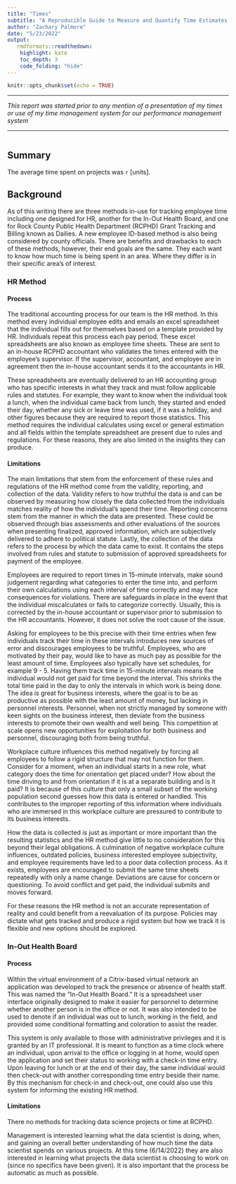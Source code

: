 ```yaml
---
title: "Times"
subtitle: "A Reproducible Guide to Measure and Quantify Time Estimates of Projects"
author: "Zachary Palmore"
date: "5/23/2022"
output: 
   rmdformats::readthedown:
    highlight: kate
    toc_depth: 3
    code_folding: "hide"
---
```


```r
knitr::opts_chunk$set(echo = TRUE)
```

<hr/>

<i>This report was started prior to any mention of a presentation of my times or use of my time management system for our performance management system</i>

<hr/>

```r

```

## Summary

The average time spent on projects was `r` [units].

## Background

As of this writing there are three methods in-use for tracking employee time including one designed for HR, another for the In-Out Health Board, and one for Rock County Public Health Department (RCPHD) Grant Tracking and Billing known as Dailies. A new employee ID-based method is also being considered by county officials. There are benefits and drawbacks to each of these methods, however, their end goals are the same. They each want to know how much time is being spent in an area. Where they differ is in their specific area's of interest.

### HR Method

#### Process

The traditional accounting process for our team is the HR method. In this method every individual employee edits and emails an excel spreadsheet that the individual fills out for themselves based on a template provided by HR. Individuals repeat this process each pay period. These excel spreadsheets are also known as employee time sheets. These are sent to an in-house RCPHD accountant who validates the times entered with the employee's supervisor. If the supervisor, accountant, and employee are in agreement then the in-house accountant sends it to the accountants in HR.

These spreadsheets are eventually delivered to an HR accounting group who has specific interests in what they track and must follow applicable rules and statutes. For example, they want to know when the individual took a lunch, when the individual came back from lunch, they started and ended their day, whether any sick or leave time was used, if it was a holiday, and other figures because they are required to report those statistics. This method requires the individual calculates using excel or general estimation and all fields within the template spreadsheet are present due to rules and regulations. For these reasons, they are also limited in the insights they can produce.

#### Limitations

The main limitations that stem from the enforcement of these rules and regulations of the HR method come from the validity, reporting, and collection of the data. Validity refers to how truthful the data is and can be observed by measuring how closely the data collected from the individuals matches reality of how the individual's spend their time. Reporting concerns stem from the manner in which the data are presented. These could be observed through bias assessments and other evaluations of the sources when presenting finalized, approved information, which are subjectively delivered to adhere to political statute. Lastly, the collection of the data refers to the process by which the data came to exist. It contains the steps involved from rules and statute to submission of approved spreadsheets for payment of the employee.

Employees are required to report times in 15-minute intervals, make sound judgement regarding what categories to enter the time into, and perform their own calculations using each interval of time correctly and may face consequences for violations. There are safeguards in place in the event that the individual miscalculates or fails to categorize correctly. Usually, this is corrected by the in-house accountant or supervisor prior to submission to the HR accountants. However, it does not solve the root cause of the issue.

Asking for employees to be this precise with their time entries when few individuals track their time in these intervals introduces new sources of error and discourages employees to be truthful. Employees, who are motivated by their pay, would like to have as much pay as possible for the least amount of time. Employees also typically have set schedules, for example 9 - 5. Having them track time in 15-minute intervals means the individual would not get paid for time beyond the interval. This shrinks the total time paid in the day to only the intervals in which work is being done. The idea is great for business interests, where the goal is to be as productive as possible with the least amount of money, but lacking in personnel interests. Personnel, when not strictly managed by someone with keen sights on the business interest, then deviate from the business interests to promote their own wealth and well being. This competition at scale opens new opportunities for exploitation for both business and personnel, discouraging both from being truthful.

Workplace culture influences this method negatively by forcing all employees to follow a rigid structure that may not function for them. Consider for a moment, when an individual starts in a new role, what category does the time for orientation get placed under? How about the time driving to and from orientation if it is at a separate building and is it paid? It is because of this culture that only a small subset of the working population second guesses how this data is entered or handled. This contributes to the improper reporting of this information where individuals who are immersed in this workplace culture are pressured to contribute to its business interests.

How the data is collected is just as important or more important than the resulting statistics and the HR method give little to no consideration for this beyond their legal obligations. A culmination of negative workplace culture influences, outdated policies, business interested employee subjectivity, and employee requirements have led to a poor data collection process. As it exists, employees are encouraged to submit the same time sheets repeatedly with only a name change. Deviations are cause for concern or questioning. To avoid conflict and get paid, the individual submits and moves forward.

For these reasons the HR method is not an accurate representation of reality and could benefit from a reevaluation of its purpose. Policies may dictate what gets tracked and produce a rigid system but how we track it is flexible and new options should be explored.

### In-Out Health Board

#### Process

Within the virtual environment of a Citrix-based virtual network an application was developed to track the presence or absence of health staff. This was named the "In-Out Health Board." It is a spreadsheet user interface originally designed to make it easier for personnel to determine whether another person is in the office or not. It was also intended to be used to denote if an individual was out to lunch, working in the field, and provided some conditional formatting and coloration to assist the reader.

This system is only available to those with administrative privileges and it is granted by an IT professional. It is meant to function as a time clock where an individual, upon arrival to the office or logging in at home, would open the application and set their status to working with a check-in time entry. Upon leaving for lunch or at the end of their day, the same individual would then check-out with another corresponding time entry beside their name. By this mechanism for check-in and check-out, one could also use this system for informing the existing HR method.

#### Limitations

There no methods for tracking data science projects or time at RCPHD.

Management is interested learning what the data scientist is doing, when, and gaining an overall better understanding of how much time the data scientist spends on various projects. At this time (6/14/2022) they are also interested in learning what projects the data scientist is choosing to work on (since no specifics have been given). It is also important that the process be automatic as much as possible.
